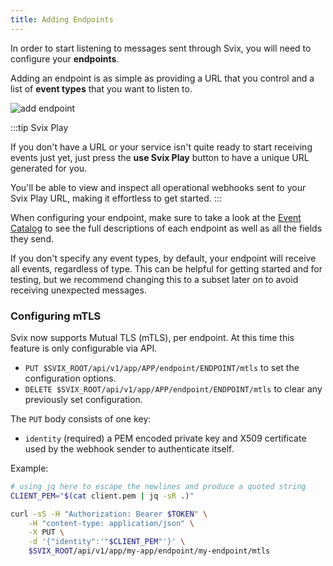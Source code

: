 ```yaml
---
title: Adding Endpoints
---
```


In order to start listening to messages sent through Svix, you will need to configure your **endpoints**.

Adding an endpoint is as simple as providing a URL that you control and a list of **event types** that you want to
listen to.

![add endpoint](/img/app-portal/add-endpoint.png)

:::tip Svix Play

If you don't have a URL or your service isn't quite ready to start receiving events just yet,
just press the **use Svix Play** button to have a unique URL generated for you.

You'll be able to view and inspect all operational webhooks sent to your Svix Play URL, making it
effortless to get started.
:::

When configuring your endpoint, make sure to take a look at the [Event Catalog](./event-catalog) to see the
full descriptions of each endpoint as well as all the fields they send.

If you don't specify any event types, by default, your endpoint will receive all events, regardless of type.
This can be helpful for getting started and for testing, but we recommend changing this to a subset later on
to avoid receiving unexpected messages.

### Configuring mTLS

Svix now supports Mutual TLS (mTLS), per endpoint. At this time this feature is only configurable via API.

- `PUT $SVIX_ROOT/api/v1/app/APP/endpoint/ENDPOINT/mtls` to set the configuration options.
- `DELETE $SVIX_ROOT/api/v1/app/APP/endpoint/ENDPOINT/mtls` to clear any previously set configuration.

The `PUT` body consists of one key:
- `identity` (required) a PEM encoded private key and X509 certificate used by the webhook sender to authenticate itself.


Example:

```sh
# using jq here to escape the newlines and produce a quoted string
CLIENT_PEM="$(cat client.pem | jq -sR .)"

curl -sS -H "Authorization: Bearer $TOKEN" \
	-H "content-type: application/json" \
	-X PUT \
	-d '{"identity":'"$CLIENT_PEM"'}' \
	$SVIX_ROOT/api/v1/app/my-app/endpoint/my-endpoint/mtls
```
